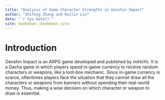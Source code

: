 ```yaml
--- 
title: "Analysis of Game Character Strengths in Genshin Impact"
author: "Zhifeng Zhang and Ruilin Liu"
date: "`r Sys.Date()`"
site: bookdown::bookdown_site
---
```


# Introduction

Genshin Impact is an ARPG game developed and published by miHoYo. It is a Gacha game in which players spend in-game currency to receive random characters or weapons, like a loot-box mechanic. Since in-game currency is scarce, oftentimes players face the situation that they cannot draw all the characters or weapons from banners without spending their real-world money. Thus, making a wise decision on which character or weapon to draw is essential. 
